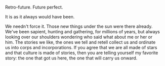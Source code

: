 Retro-future. Future perfect.

It is as it always would have been.

We needn't force it. Those new things under the sun were there already. We've been sapient, hunting and gathering, for millions of years, but always looking over our shoulders wondering who said what about me or her or him. The stories we like, the ones we tell and retell collect us and ordinate us into corps and incorporations. If you agree that we are all made of stars and that culture is made of stories, then you are telling yourself my favorite story: 
the one that got us here, the one that will carry us onward.